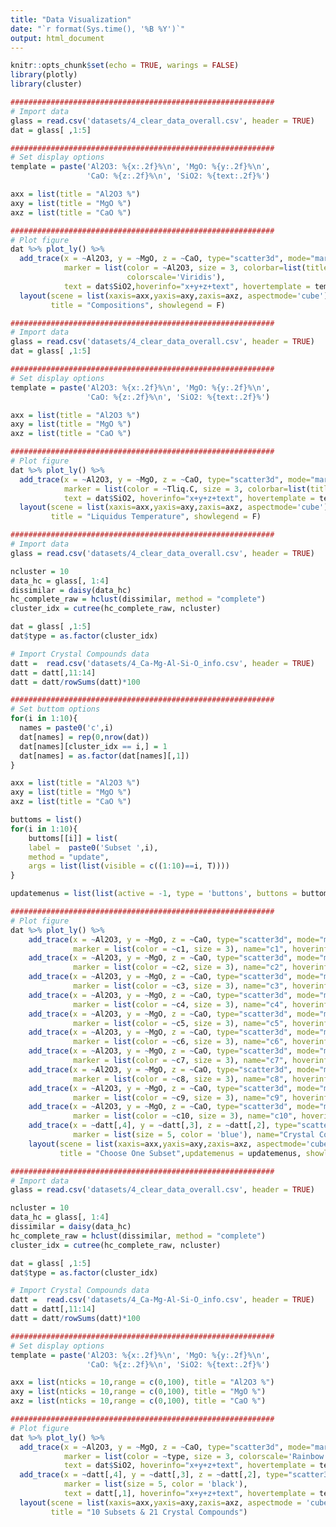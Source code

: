```yaml
---
title: "Data Visualization"
date: "`r format(Sys.time(), '%B %Y')`"
output: html_document
---
```



```r
knitr::opts_chunk$set(echo = TRUE, warings = FALSE)
library(plotly)
library(cluster)
```


```r
###########################################################
# Import data
glass = read.csv('datasets/4_clear_data_overall.csv', header = TRUE)
dat = glass[ ,1:5]

###########################################################
# Set display options
template = paste('Al2O3: %{x:.2f}%\n', 'MgO: %{y:.2f}%\n', 
                 'CaO: %{z:.2f}%\n', 'SiO2: %{text:.2f}%')

axx = list(title = "Al2O3 %")
axy = list(title = "MgO %")
axz = list(title = "CaO %")

###########################################################
# Plot figure
dat %>% plot_ly() %>%
  add_trace(x = ~Al2O3, y = ~MgO, z = ~CaO, type="scatter3d", mode="markers",
            marker = list(color = ~Al2O3, size = 3, colorbar=list(title='SiO2 %'),
                          colorscale='Viridis'), 
            text = dat$SiO2,hoverinfo="x+y+z+text", hovertemplate = template)%>%
  layout(scene = list(xaxis=axx,yaxis=axy,zaxis=axz, aspectmode='cube'),
         title = "Compositions", showlegend = F)

```


```r
###########################################################
# Import data
glass = read.csv('datasets/4_clear_data_overall.csv', header = TRUE)
dat = glass[ ,1:5]

###########################################################
# Set display options
template = paste('Al2O3: %{x:.2f}%\n', 'MgO: %{y:.2f}%\n', 
                 'CaO: %{z:.2f}%\n', 'SiO2: %{text:.2f}%')

axx = list(title = "Al2O3 %")
axy = list(title = "MgO %")
axz = list(title = "CaO %")

###########################################################
# Plot figure
dat %>% plot_ly() %>%
  add_trace(x = ~Al2O3, y = ~MgO, z = ~CaO, type="scatter3d", mode="markers",
            marker = list(color = ~Tliq.C, size = 3, colorbar=list(title='Tliq ˚C'), colorscale='Jet'), 
            text = dat$SiO2, hoverinfo="x+y+z+text", hovertemplate = template)%>%
  layout(scene = list(xaxis=axx,yaxis=axy,zaxis=axz, aspectmode='cube'), 
         title = "Liquidus Temperature", showlegend = F)
```


```r
###########################################################
# Import data
glass = read.csv('datasets/4_clear_data_overall.csv', header = TRUE)

ncluster = 10
data_hc = glass[, 1:4]
dissimilar = daisy(data_hc)
hc_complete_raw = hclust(dissimilar, method = "complete")
cluster_idx = cutree(hc_complete_raw, ncluster)

dat = glass[ ,1:5]
dat$type = as.factor(cluster_idx)

# Import Crystal Compounds data
datt =  read.csv('datasets/4_Ca-Mg-Al-Si-O_info.csv', header = TRUE)
datt = datt[,11:14]
datt = datt/rowSums(datt)*100

###########################################################
# Set buttom options
for(i in 1:10){
  names = paste0('c',i)
  dat[names] = rep(0,nrow(dat))
  dat[names][cluster_idx == i,] = 1
  dat[names] = as.factor(dat[names][,1])
}

axx = list(title = "Al2O3 %")
axy = list(title = "MgO %")
axz = list(title = "CaO %")

buttoms = list()
for(i in 1:10){
    buttoms[[i]] = list(
    label =  paste0('Subset ',i),
    method = "update",
    args = list(list(visible = c((1:10)==i, T))))
}

updatemenus = list(list(active = -1, type = 'buttons', buttons = buttoms))

###########################################################
# Plot figure
dat %>% plot_ly() %>%
    add_trace(x = ~Al2O3, y = ~MgO, z = ~CaO, type="scatter3d", mode="markers",
              marker = list(color = ~c1, size = 3), name="c1", hoverinfo="none", showlegend = F)%>%
    add_trace(x = ~Al2O3, y = ~MgO, z = ~CaO, type="scatter3d", mode="markers",
              marker = list(color = ~c2, size = 3), name="c2", hoverinfo="none", showlegend = F)%>%
    add_trace(x = ~Al2O3, y = ~MgO, z = ~CaO, type="scatter3d", mode="markers",
              marker = list(color = ~c3, size = 3), name="c3", hoverinfo="none", showlegend = F)%>%
    add_trace(x = ~Al2O3, y = ~MgO, z = ~CaO, type="scatter3d", mode="markers",
              marker = list(color = ~c4, size = 3), name="c4", hoverinfo="none", showlegend = F)%>%
    add_trace(x = ~Al2O3, y = ~MgO, z = ~CaO, type="scatter3d", mode="markers",
              marker = list(color = ~c5, size = 3), name="c5", hoverinfo="none", showlegend = F)%>%
    add_trace(x = ~Al2O3, y = ~MgO, z = ~CaO, type="scatter3d", mode="markers",
              marker = list(color = ~c6, size = 3), name="c6", hoverinfo="none", showlegend = F)%>%
    add_trace(x = ~Al2O3, y = ~MgO, z = ~CaO, type="scatter3d", mode="markers",
              marker = list(color = ~c7, size = 3), name="c7", hoverinfo="none", showlegend = F)%>%
    add_trace(x = ~Al2O3, y = ~MgO, z = ~CaO, type="scatter3d", mode="markers",
              marker = list(color = ~c8, size = 3), name="c8", hoverinfo="none", showlegend = F)%>%
    add_trace(x = ~Al2O3, y = ~MgO, z = ~CaO, type="scatter3d", mode="markers",
              marker = list(color = ~c9, size = 3), name="c9", hoverinfo="none", showlegend = F)%>%
    add_trace(x = ~Al2O3, y = ~MgO, z = ~CaO, type="scatter3d", mode="markers",
              marker = list(color = ~c10, size = 3), name="c10", hoverinfo="none", showlegend = F)%>%
    add_trace(x = ~datt[,4], y = ~datt[,3], z = ~datt[,2], type="scatter3d", mode="markers",
              marker = list(size = 5, color = 'blue'), name="Crystal Compounds", hoverinfo="none", showlegend = T) %>%
    layout(scene = list(xaxis=axx,yaxis=axy,zaxis=axz, aspectmode='cube'),
           title = "Choose One Subset",updatemenus = updatemenus, showlegend = T)
```


```r
###########################################################
# Import data
glass = read.csv('datasets/4_clear_data_overall.csv', header = TRUE)

ncluster = 10
data_hc = glass[, 1:4]
dissimilar = daisy(data_hc)
hc_complete_raw = hclust(dissimilar, method = "complete")
cluster_idx = cutree(hc_complete_raw, ncluster)

dat = glass[ ,1:5]
dat$type = as.factor(cluster_idx)

# Import Crystal Compounds data
datt =  read.csv('datasets/4_Ca-Mg-Al-Si-O_info.csv', header = TRUE)
datt = datt[,11:14]
datt = datt/rowSums(datt)*100

###########################################################
# Set display options
template = paste('Al2O3: %{x:.2f}%\n', 'MgO: %{y:.2f}%\n', 
                 'CaO: %{z:.2f}%\n', 'SiO2: %{text:.2f}%')

axx = list(nticks = 10,range = c(0,100), title = "Al2O3 %")
axy = list(nticks = 10,range = c(0,100), title = "MgO %")
axz = list(nticks = 10,range = c(0,100), title = "CaO %")

###########################################################
# Plot figure
dat %>% plot_ly() %>%
  add_trace(x = ~Al2O3, y = ~MgO, z = ~CaO, type="scatter3d", mode="markers",
            marker = list(color = ~type, size = 3, colorscale='Rainbow', opacity = 0.8), 
            text = dat$SiO2, hoverinfo="x+y+z+text", hovertemplate = template)%>%
  add_trace(x = ~datt[,4], y = ~datt[,3], z = ~datt[,2], type="scatter3d", mode="markers",
            marker = list(size = 5, color = 'black'), 
            text = datt[,1], hoverinfo="x+y+z+text", hovertemplate = template, showlegend = FALSE)%>% 
  layout(scene = list(xaxis=axx,yaxis=axy,zaxis=axz, aspectmode = 'cube'),
         title = "10 Subsets & 21 Crystal Compounds")
```


